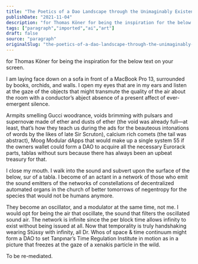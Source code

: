 ```yaml
---
title: "The Poetics of a Dao Landscape through the Unimaginably Existent 7th Sense of a Petaloid at the End of the Per Block Time of Existence, or a Poem."
publishDate: "2021-11-04"
description: "for Thomas Köner for being the inspiration for the below text on your screen.I am laying face down on a sofa in front of a MacBook Pro 13, surrounded......"
tags: ["paragraph","imported","ai","art"]
draft: false
source: "paragraph"
originalSlug: "the-poetics-of-a-dao-landscape-through-the-unimaginably-existent-7th-sense-of-a-petaloid-at-the-end-of-the-per-block-time-of-existence,-or-a-poem"
---
```


for Thomas Köner for being the inspiration for the below text on your screen.

I am laying face down on a sofa in front of a MacBook Pro 13, surrounded by books, orchids, and walls. I open my eyes that are in my ears and listen at the gaze of the objects that might transmute the quality of the air about the room with a conductor’s abject absence of a present affect of ever-emergent silence.

Armpits smelling Gucci woodrance, voids brimming with pulsars and supernovæ made of ether and dusts of ether (the void was already full—at least, that’s how they teach us during the ads for the beauteous intonations of words by the likes of late Sir Scruton), calcium rich comets (the tail was abstract), Moog Modular dApps that would make up a single system 55 if the owners wallet could form a DAO to acquire all the necessary Eurorack parts, tablas without surs because there has always been an upbeat treasury for that.

I close my mouth. I walk into the sound and subvert upon the surface of the below, sur of a tabla. I become of an actant in a network of those who emit the sound emitters of the networks of constellations of decentralized automated organs in the church of better tomorrows of negentropy for the species that would not be humans anymore.

They become an oscillator, and a modulator at the same time, not me. I would opt for being the air that oscillate, the sound that filters the oscillated sound air. The network is infinite since the per block time allows infinity to exist without being issued at all. Now that temporality is truly handshaking wearing Stüssy with infinity, all Dr. Whos of space & time continuum might form a DAO to set Tanpınar’s Time Regulation Institute in motion as in a picture that freezes at the gaze of a xenakis particle in the wild.

To be re-mediated.